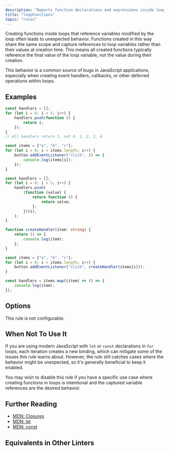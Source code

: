 ```yaml
---
description: "Reports function declarations and expressions inside loops that reference variables modified by the loop."
title: "loopFunctions"
topic: "rules"
---
```



<RuleSummary plugin="performance" rule="loopFunctions" />

Creating functions inside loops that reference variables modified by the loop often leads to unexpected behavior.
Functions created in this way share the same scope and capture references to loop variables rather than their values at creation time.
This means all created functions typically reference the final value of the loop variable, not the value during their creation.

This behavior is a common source of bugs in JavaScript applications, especially when creating event handlers, callbacks, or other deferred operations within loops.

## Examples

<Tabs>
<TabItem label="❌ Incorrect">

```ts
const handlers = [];
for (let i = 0; i < 5; i++) {
	handlers.push(function () {
		return i;
	});
}
// All handlers return 5, not 0, 1, 2, 3, 4
```

```ts
const items = ["a", "b", "c"];
for (let i = 0; i < items.length; i++) {
	button.addEventListener("click", () => {
		console.log(items[i]);
	});
}
```

</TabItem>
<TabItem label="✅ Correct">

```ts
const handlers = [];
for (let i = 0; i < 5; i++) {
	handlers.push(
		(function (value) {
			return function () {
				return value;
			};
		})(i),
	);
}
```

```ts
function createHandler(item: string) {
	return () => {
		console.log(item);
	};
}

const items = ["a", "b", "c"];
for (let i = 0; i < items.length; i++) {
	button.addEventListener("click", createHandler(items[i]));
}
```

```ts
const handlers = items.map((item) => () => {
	console.log(item);
});
```

</TabItem>
</Tabs>

## Options

This rule is not configurable.

## When Not To Use It

If you are using modern JavaScript with `let` or `const` declarations in `for` loops, each iteration creates a new binding, which can mitigate some of the issues this rule warns about.
However, the rule still catches cases where the behavior might be unexpected, so it's generally beneficial to keep it enabled.

You may wish to disable this rule if you have a specific use case where creating functions in loops is intentional and the captured variable references are the desired behavior.

## Further Reading

- [MDN: Closures](https://developer.mozilla.org/en-US/docs/Web/JavaScript/Closures)
- [MDN: let](https://developer.mozilla.org/en-US/docs/Web/JavaScript/Reference/Statements/let)
- [MDN: const](https://developer.mozilla.org/en-US/docs/Web/JavaScript/Reference/Statements/const)

## Equivalents in Other Linters

<RuleEquivalents pluginId="performance" ruleId="loopFunctions" />
